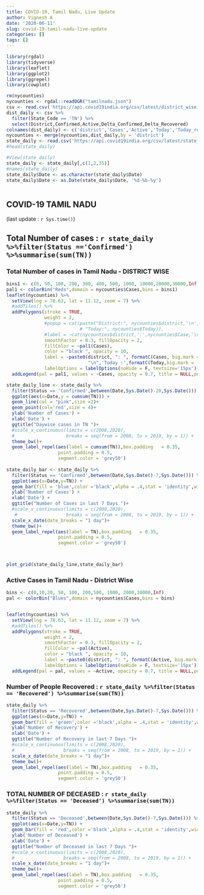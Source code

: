 ```yaml
---
title: COVID-19, Tamil Nadu, Live Update
author: Vignesh A
date: '2020-06-11'
slug: covid-19-tamil-nadu-live-update
categories: []
tags: []
---
```


```r
library(rgdal)
library(tidyverse)
library(leaflet)
library(ggplot2)
library(ggrepel)
library(cowplot)
```
```r
rm(nycounties)
nycounties <- rgdal::readOGR("tamilnadu.json")
csv <- read.csv('https://api.covid19india.org/csv/latest/district_wise.csv')
dist_daily <- csv %>%
  filter(State_Code == 'TN') %>%
  select(District,Confirmed,Active,Delta_Confirmed,Delta_Recovered)
colnames(dist_daily) <- c('district','Cases','Active','Today','Today_rec')
nycounties <- merge(nycounties,dist_daily,by = 'district')
state_daily <- read.csv('https://api.covid19india.org/csv/latest/state_wise_daily.csv')
#head(state_daily)

#View(state_daily)
state_daily <- state_daily[,c(1,2,35)]
#names(state_daily)
state_daily$Date <- as.character(state_daily$Date)
state_daily$Date <- as.Date(state_daily$Date, '%d-%b-%y')



```

## **COVID-19 TAMIL NADU** 
(last update : `r Sys.time()`)

## Total Number of cases : **`r state_daily %>%filter(Status =='Confirmed') %>%summarise(sum(TN)) `**

### Total Number of cases in Tamil Nadu - DISTRICT WISE

```r
bins1 <- c(0, 50, 100, 200, 300, 400, 500, 1000, 10000,20000,30000,Inf)
pal1 <- colorBin("Reds",domain = nycounties$Cases,bins = bins1)
leaflet(nycounties) %>%
  setView(lng = 78.63, lat = 11.12, zoom = 7) %>%
  #addTiles() %>%
  addPolygons(stroke = TRUE, 
              weight = 2,
              #popup = cat(paste("District:", nycounties$district,'\n',
                           # "Today:", nycounties$Today)), 
              #label = ~cat(nycounties$district,':',nycounties$Case,'\nTotal:',nycounties$Total),
              smoothFactor = 0.3, fillOpacity = 2,
              fillColor = ~pal1(Cases),
              color = "black ", opacity = 10,
              label = ~paste0(district, ": ", formatC(Cases, big.mark = ","),
                              "\n",'Today :',formatC(Today,big.mark = ',')),
              labelOptions = labelOptions(noHide = F, textsize='15px')) %>% 
  addLegend(pal = pal1, values = ~Cases, opacity = 0.7, title = NULL,position = "bottomright")

```

```r
state_daily_line <- state_daily %>%
  filter(Status == 'Confirmed',between(Date,Sys.Date()-20,Sys.Date())) %>%
  ggplot(aes(x=Date,y = cumsum(TN))) +
  geom_line(col = "pink",size =2)+
  geom_point(col='red',size = 4)+
  ylab('Number of Cases') +
  xlab('Date') +
  ggtitle("Daywise cases in TN ")+
  #scale_x_continuous(limits = c(2008,2020),
  #                   breaks = seq(from = 2008, to = 2019, by = 1)) + 
  theme_bw()+
  geom_label_repel(aes(label = cumsum(TN)),box.padding   = 0.35, 
                   point.padding = 0.5,
                   segment.color = 'grey50')
  
state_daily_bar <- state_daily %>%
  filter(Status == 'Confirmed',between(Date,Sys.Date()-7,Sys.Date())) %>%
  ggplot(aes(x=Date,y=TN)) + 
  geom_bar(fill = 'blue',color ='black',alpha = .4,stat = 'identity',width = 0.4) +
  ylab('Number of Cases') +
  xlab('Date') +
  ggtitle("Number of Cases in last 7 Days ")+
  #scale_x_continuous(limits = c(2008,2020),
   #                  breaks = seq(from = 2008, to = 2019, by = 1)) + 
  scale_x_date(date_breaks = "1 day")+
  theme_bw()+
  geom_label_repel(aes(label = TN),box.padding   = 0.35, 
                   point.padding = 0.5,
                   segment.color = 'grey50')



plot_grid(state_daily_line,state_daily_bar)

```


### Active Cases in Tamil Nadu - District Wise

```r
bins <- c(0,10,20, 50, 100, 200,500, 1000, 2000,10000,Inf)
pal <- colorBin("Blues",domain = nycounties$Cases,bins = bins)


leaflet(nycounties) %>%
  setView(lng = 78.63, lat = 11.12, zoom = 7) %>%
  #addTiles() %>%
  addPolygons(stroke = TRUE, 
              weight = 2,
              smoothFactor = 0.3, fillOpacity = 2,
              fillColor = ~pal(Active),
              color = "black ", opacity = 10,
              label = ~paste0(district, ": ", formatC(Active, big.mark = ",")),
              labelOptions = labelOptions(noHide = F, textsize='15px')) %>% 
  addLegend(pal = pal, values = ~Active, opacity = 0.7, title = NULL,position = "bottomright")


```


### Number of People Recovered : **`r state_daily %>%filter(Status == 'Recovered') %>%summarise(sum(TN))` **

```r

state_daily %>%
  filter(Status == 'Recovered',between(Date,Sys.Date()-7,Sys.Date())) %>%
  ggplot(aes(x=Date,y=TN)) + 
  geom_bar(fill = 'green',color ='black',alpha = .4,stat = 'identity',width = 0.4) +
  ylab('Number of Recovery') +
  xlab('Date') +
  ggtitle("Number of Recovery in last 7 Days ")+
  #scale_x_continuous(limits = c(2008,2020),
  #                  breaks = seq(from = 2008, to = 2019, by = 1)) + 
  scale_x_date(date_breaks = "1 day")+
  theme_bw()+
  geom_label_repel(aes(label = TN),box.padding   = 0.35, 
                   point.padding = 0.5,
                   segment.color = 'grey50')

```


### TOTAL NUMBER OF DECEASED : **`r state_daily %>%filter(Status == 'Deceased') %>%summarise(sum(TN))`**

```r
state_daily %>%
  filter(Status == 'Deceased',between(Date,Sys.Date()-7,Sys.Date())) %>%
  ggplot(aes(x=Date,y=TN)) + 
  geom_bar(fill = 'red',color ='black',alpha = .4,stat = 'identity',width = 0.4) +
  ylab('Number of Deceased') +
  xlab('Date') +
  ggtitle("Number of Deceased in last 7 Days ")+
  #scale_x_continuous(limits = c(2008,2020),
  #                  breaks = seq(from = 2008, to = 2019, by = 1)) + 
  scale_x_date(date_breaks = "1 day")+
  theme_bw()+
  geom_label_repel(aes(label = TN),box.padding   = 0.35, 
                   point.padding = 0.5,
                   segment.color = 'grey50')
```




